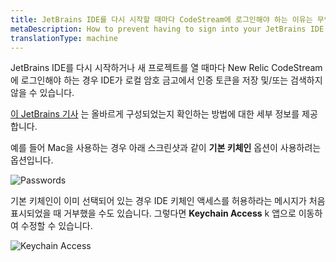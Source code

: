 ```yaml
---
title: JetBrains IDE를 다시 시작할 때마다 CodeStream에 로그인해야 하는 이유는 무엇입니까?
metaDescription: How to prevent having to sign into your JetBrains IDE every time you restart it.
translationType: machine
---
```




JetBrains IDE를 다시 시작하거나 새 프로젝트를 열 때마다 New Relic CodeStream에 로그인해야 하는 경우 IDE가 로컬 암호 금고에서 인증 토큰을 저장 및/또는 검색하지 않을 수 있습니다.

[이 JetBrains 기사](https://www.jetbrains.com/help/idea/reference-ide-settings-password-safe.html) 는 올바르게 구성되었는지 확인하는 방법에 대한 세부 정보를 제공합니다.

예를 들어 Mac을 사용하는 경우 아래 스크린샷과 같이 **기본 키체인** 옵션이 사용하려는 옵션입니다.

<img
  alt="Passwords"
  src={codestreamJetbrainsPasswordKeychain}
/>

기본 키체인이 이미 선택되어 있는 경우 IDE 키체인 액세스를 허용하라는 메시지가 처음 표시되었을 때 거부했을 수도 있습니다. 그렇다면 **Keychain Access** k 앱으로 이동하여 수정할 수 있습니다.

<img
  alt="Keychain Access"
  src={codestreamIntellijKeychainAccess}
/>